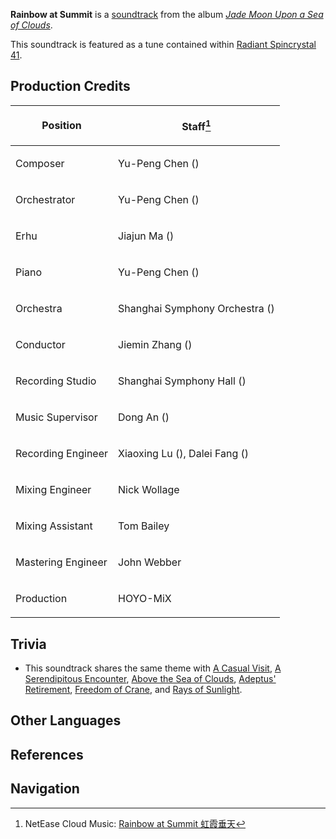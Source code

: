 {{Soundtrack Infobox
|title          =
|image          = Jade Moon Upon a Sea of Clouds.jpg
|album          = Jade Moon Upon a Sea of Clouds
|disc           = 2
|number         = 46
|featured       =
|featured2      =
|featured3      =
|featured_disc  =
|featured_disc2 =
|featured_disc3 =
|youtube_id     = c0jZ7sPyouE
|youtube_time   = 1007
|spotify_id     = 3PRjDoSa5cksLtv68elXvl
|played_in      = Qingyun Peak
|during         = [[Qingyun Peak]] (Day)
|domain         =
|previous       = Rays of Sunlight
|next           = Spring in Clouds
}}
'''Rainbow at Summit''' is a [[soundtrack]] from the album ''[[Jade Moon Upon a Sea of Clouds]]''.

This soundtrack is featured as a tune contained within [[Radiant Spincrystal 41]].

==Production Credits==
{| class="wikitable" style="text-align:left; height:0.5em"
! Position
! Staff<ref>NetEase Cloud Music: [https://music.163.com/#/song?id=1492275967 Rainbow at Summit 虹霞垂天]</ref>
|-
! Composer
| Yu-Peng Chen ({{Lang|zh=陈致逸|mini=1}})
|-
! Orchestrator
| Yu-Peng Chen ({{Lang|zh=陈致逸|mini=1}})
|-
! Erhu
| Jiajun Ma ({{Lang|zh=马稼骏|mini=1}})
|-
! Piano
| Yu-Peng Chen ({{Lang|zh=陈致逸|mini=1}})
|-
! Orchestra
| Shanghai Symphony Orchestra ({{Lang|zh=上海交响乐团|mini=1}})
|-
! Conductor
| Jiemin Zhang ({{Lang|zh=张洁敏|mini=1}})
|-
! Recording Studio
| Shanghai Symphony Hall ({{Lang|zh=上海交响乐团音乐厅|mini=1}})
|-
! Music Supervisor
| Dong An ({{Lang|zh=安栋|mini=1}})
|-
! Recording Engineer
| Xiaoxing Lu ({{Lang|zh=陆晓幸|mini=1}}), Dalei Fang ({{Lang|zh=房大磊|mini=1}})
|-
! Mixing Engineer
| Nick Wollage
|-
! Mixing Assistant
| Tom Bailey
|-
! Mastering Engineer
| John Webber
|-
! Production
| HOYO-MiX
|}

==Trivia==
* This soundtrack shares the same theme with [[A Casual Visit]], [[A Serendipitous Encounter]], [[Above the Sea of Clouds]], [[Adeptus' Retirement]], [[Freedom of Crane]], and [[Rays of Sunlight]].

==Other Languages==
{{Other Languages|default_hidden = 1
|en      = Rainbow at Summit
|zhs     = 虹霞垂天
|zhs_rm  = Hóngxiá Chuí Tiān
|zht     = 虹霞垂天
|zht_rm  = Hóngxiá Chuí Tiān
|ja      = 空を飾る虹色<ref name="RS">{{Ref/Item|Radiant Spincrystal 41|note=Japanese, Korean, Spanish, French, Russian, Thai, Vietnamese, German, Indonesian, Portuguese}}</ref>
|ja_rm   = Sora wo Kazaru Niji-iro
|ko      = Rainbow at Summit<ref name="RS" />
|es      = Rainbow at Summit<ref name="RS" />
|fr      = Rainbow at Summit<ref name="RS" />
|ru      = Rainbow at Summit<ref name="RS" />
|th      = Rainbow at Summit<ref name="RS" />
|vi      = Cầu Vồng Trên Cao<ref name="RS" />
|de      = Rainbow at Summit<ref name="RS" />
|id      = Rainbow at Summit<ref name="RS" />
|pt      = Rainbow at Summit<ref name="RS" />
}}

==References==
{{Reflist}}

==Navigation==
{{Soundtrack Navbox|Jade Moon Upon a Sea of Clouds}}